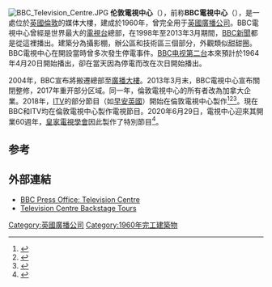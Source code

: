 {{Expand English|time=2018-04-17T04:59:08+00:00}}
[[File:BBC_Television_Centre.JPG|thumb]]
'''伦敦電視中心'''（{{lang-en|'''Television Centre'''}}），前称'''BBC電視中心'''（{{lang-en|Television Centre}}），是一處位於[[英國|英國]][[倫敦|倫敦]]的媒体大樓，建成於1960年，曾完全用于[[英國廣播公司|英國廣播公司]]。BBC電視中心曾經是世界最大的[[電視台|電視台]]總部，在1998年至2013年3月期間，[[BBC新聞|BBC新聞]]都是從這裡播出。建築分為攝影棚，辦公區和技術區三個部分，外觀類似甜甜圈。BBC電視中心在開設當時曾多次發生停電事件。[[英國廣播公司第二台|BBC电视第二台]]本來預計於1964年4月20日開始播出，卻在當天因為停電而改在次日開始播出。

2004年，BBC宣布將搬遷總部至[[BBC廣播大樓|廣播大樓]]。2013年3月末，BBC電視中心宣布關閉整修，2017年重开部分区域。同一年，倫敦電視中心的所有者改為加拿大企業{{link-en|艾伯塔投資管理公司|Alberta Investment Management Corporation}}。2018年，[[獨立電視網|ITV]]的部分節目（如[[早安英國|早安英國]]）開始在倫敦電視中心製作<ref>{{Cite news|url=https://www.birminghammail.co.uk/news/showbiz-tv/piers-morgan-returns-good-morning-14535432|title=Piers Morgan returns to GMB - but there's something different|last=Rodger|first=James|date=16 April 2018|work=Birmingham Mail|access-date=16 April 2018|archive-date=2020-12-31|archive-url=https://web.archive.org/web/20201231012444/https://www.birminghammail.co.uk/news/showbiz-tv/piers-morgan-returns-good-morning-14535432|dead-url=no}}</ref><ref>{{Cite web|url=https://www.theguardian.com/business/2017/feb/21/itv-shut-london-studio-40-year-history-top-programming-south-bank-hq|title=ITV to shut London studio with 40-year history of top programming|last=Jackson|first=Jasper|last2=Sweney|first2=Mark|date=21 February 2017|website=the Guardian|language=en|access-date=16 April 2018|archive-date=2020-12-31|archive-url=https://web.archive.org/web/20201231012440/https://www.theguardian.com/business/2017/feb/21/itv-shut-london-studio-40-year-history-top-programming-south-bank-hq|dead-url=no}}</ref><ref>{{Cite news|url=https://www.tvbeurope.com/business/itv-daytime-moves-white-city|title=ITV daytime moves to White City|work=TVBEurope|access-date=16 April 2018|language=en-us|archive-date=2020-12-31|archive-url=https://web.archive.org/web/20201231012448/https://www.tvbeurope.com/business/itv-daytime-moves-white-city|dead-url=no}}</ref>。現在BBC和ITV均在倫敦電視中心製作電視節目。2020年6月29日，電視中心迎來其開業60週年，[[皇家電視學會|皇家電視學會]]因此製作了特別節目<ref>{{cite web |title=RTS LONDON - TVC 60 |url=https://rts.org.uk/article/rts-london-tvc-60 |website=Royal Television Society |access-date=2020-07-02 |language=en |date=2020-06-21 |archive-date=2020-12-31 |archive-url=https://web.archive.org/web/20201231012420/https://rts.org.uk/article/rts-london-tvc-60 |dead-url=no }}</ref>。
== 参考 ==
{{reflist}}
== 外部連結 ==
* [http://www.bbc.co.uk/pressoffice/keyfacts/stories/television_centre.shtml BBC Press Office: Television Centre]{{Webarchive|url=https://archive.is/20130114061628/www.bbc.co.uk/pressoffice/keyfacts/stories/television_centre.shtml |date=2013-01-14 }}
* [http://www.bbc.co.uk/tours/tvc.shtml Television Centre Backstage Tours] {{Wayback|url=http://www.bbc.co.uk/tours/tvc.shtml |date=20080718025338 }}


{{BBC}}

[[Category:英國廣播公司|Category:英國廣播公司]]
[[Category:1960年完工建築物|Category:1960年完工建築物]]